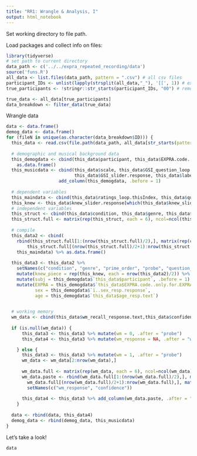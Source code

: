 ```yaml
---
title: "RR1: Wrangle & Analysis, I"
output: html_notebook
---
```


Set working directory to file path. 

Load packages and collect info on files:
```r
library(tidyverse)
# set path to current directory
data_path <- c('../../expra_repeated_recording/data')
source('funs.R')
all_data <- list.files(data_path, pattern = ".csv") # all csv files
participant_IDs <- unlist(lapply(strsplit(all_data,"_"), '[[', 1)) # extract participant ID
true_participants <- !stringr::str_starts(participant_IDs, "00") # remove those IDs that start with 00, such as 001 or 002

true_data <- all_data[true_participants]
data_breakdown <- filter_data(true_data)
```


Wrangle data
```r
data <- data.frame()
demog_data <- data.frame()
for (fileN in unique(as.character(data_breakdown$ID))) {
  this_data <- read.csv(file.path(data_path, all_data[str_starts(pattern = fileN,string = all_data)])[1])
  
  # demographic and musical background data
  this_demogdata <- cbind(this_data$participant, this_data$EXPRA.code..only.for.EXPRA.students., this_data[1], this_data$age_resp.text)[which(this_data$age_resp.text!=""),] %>%
    as.data.frame()
  this_musicdata <- cbind(this_data$scale, this_data$GSI_question_loop.thisIndex, this_data$questions_english, this_data$questions_german, 
                          this_data$GSI_slider.response, this_data$labels_marks)[which(this_data$scale!=""),] %>% as.data.frame() %>%
                    add_column(this_demogdata, .before = 1)
  
  # dependent variables
  this_maindata <- cbind(this_data$ratings_loop.thisIndex, this_data$questions, this_data$ratings_slider.response, this_data$open_text_response.text, this_data$eval_slider.response)[which(this_data$questions!=""),]
  this_knew <- this_data$knew_slider.response[which(this_data$knew_slider.response!="")] 
  # independent variables
  this_struct <- cbind(this_data$condition, this_data$genre, this_data$order, this_data$probe)[which(this_data$condition!=""),]
  this_struct.full <- matrix(rep(this_struct, each = 6), ncol=ncol(this_struct), byrow = FALSE) #
  
  # compile
  this_data2 <- cbind(
    rbind(this_struct.full[1:(nrow(this_struct.full)/2),], matrix(rep(c("NA", this_struct.full[1,2], "NA", "NA"),3), ncol = 4, byrow = TRUE),
        this_struct.full[(nrow(this_struct.full)/2+1):nrow(this_struct.full),], matrix(rep(c("NA", this_struct.full[nrow(this_struct.full),2], "NA", "NA"),3), ncol = 4, byrow = TRUE)),
    this_maindata) %>% as.data.frame() 
  
  this_data3 <- this_data2 %>%
    setNames(c("condition", "genre", "prime_order", "probe", "question_n" ,"question", "rating", "open_text", "final_eval")) %>%
    mutate(knew_piece = rep(this_knew, each = nrow(this_data2)/2)) %>%
    mutate(subj = this_demogdata$`this_data$participant`, .before = 1) %>%
    mutate(EXPRA = this_demogdata$`this_data$EXPRA.code..only.for.EXPRA.students.`,
           sex = this_demogdata$`ï..sex_resp.response`,
           age = this_demogdata$`this_data$age_resp.text`)

  
  # working memory
  wm_data <- cbind(this_data$wm_recall_response.text,this_data$confidence_resp.response)[which(this_data$wm_recall_response.text!=""),]
  
  if (is.null(wm_data)) {
      this_data3 <- this_data3 %>% mutate(wm = 0, .after = "probe")
      this_data4 <- this_data3 %>% mutate(wm_response = NA, .after = "wm") %>% mutate(confidence = NA, .after = "wm_response") 

    } else {
      this_data3 <- this_data3 %>% mutate(wm = 1, .after = "probe")
      wm_data <- wm_data[2:nrow(wm_data),]
     
      wm_data.full <- matrix(rep(wm_data, each = 6), ncol=ncol(wm_data), byrow = FALSE)
      wm_data.paste <- rbind(wm_data.full[1:(nrow(wm_data.full)/2),], matrix(rep(rep("NA",2),3), ncol = 2, byrow = TRUE),
        wm_data.full[(nrow(wm_data.full)/2+1):nrow(wm_data.full),], matrix(rep(rep("NA", 2),3), ncol = 2, byrow = TRUE)) %>% as.data.frame() %>%
        setNames(c("wm_response", "confidence"))
               
      this_data4 <- this_data3 %>% add_column(wm_data.paste, .after = "wm") 
    }
  
  data <- rbind(data, this_data4)
  demog_data <- rbind(demog_data, this_musicdata)
}
```


Let's take a look!
```r
data
```

